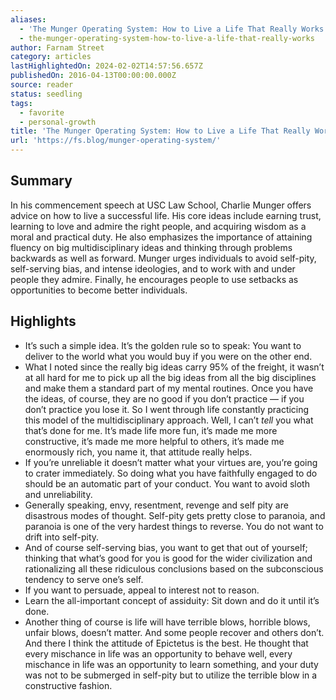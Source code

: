 ```yaml
---
aliases:
  - 'The Munger Operating System: How to Live a Life That Really Works'
  - the-munger-operating-system-how-to-live-a-life-that-really-works
author: Farnam Street
category: articles
lastHighlightedOn: 2024-02-02T14:57:56.657Z
publishedOn: 2016-04-13T00:00:00.000Z
source: reader
status: seedling
tags:
  - favorite
  - personal-growth
title: 'The Munger Operating System: How to Live a Life That Really Works'
url: 'https://fs.blog/munger-operating-system/'
---
```

## Summary

In his commencement speech at USC Law School, Charlie Munger offers advice on how to live a successful life. His core ideas include earning trust, learning to love and admire the right people, and acquiring wisdom as a moral and practical duty. He also emphasizes the importance of attaining fluency on big multidisciplinary ideas and thinking through problems backwards as well as forward. Munger urges individuals to avoid self-pity, self-serving bias, and intense ideologies, and to work with and under people they admire. Finally, he encourages people to use setbacks as opportunities to become better individuals.

## Highlights

- It’s such a simple idea. It’s the golden rule so to speak: You want to deliver to the world what you would buy if you were on the other end.
- What I noted since the really big ideas carry 95% of the freight, it wasn’t at all hard for me to pick up all the big ideas from all the big disciplines and make them a standard part of my mental routines. Once you have the ideas, of course, they are no good if you don’t practice — if you don’t practice you lose it.
  So I went through life constantly practicing this model of the multidisciplinary approach. Well, I can’t _tell_ you what that’s done for me. It’s made life more fun, it’s made me more constructive, it’s made me more helpful to others, it’s made me enormously rich, you name it, that attitude really helps.
- If you’re unreliable it doesn’t matter what your virtues are, you’re going to crater immediately. So doing what you have faithfully engaged to do should be an automatic part of your conduct. You want to avoid sloth and unreliability.
- Generally speaking, envy, resentment, revenge and self pity are disastrous modes of thought. Self-pity gets pretty close to paranoia, and paranoia is one of the very hardest things to reverse. You do not want to drift into self-pity.
- And of course self-serving bias, you want to get that out of yourself; thinking that what’s good for you is good for the wider civilization and rationalizing all these ridiculous conclusions based on the subconscious tendency to serve one’s self.
- If you want to persuade, appeal to interest not to reason.
- Learn the all-important concept of assiduity: Sit down and do it until it’s done.
- Another thing of course is life will have terrible blows, horrible blows, unfair blows, doesn’t matter. And some people recover and others don’t. And there I think the attitude of Epictetus is the best. He thought that every mischance in life was an opportunity to behave well, every mischance in life was an opportunity to learn something, and your duty was not to be submerged in self-pity but to utilize the terrible blow in a constructive fashion.
